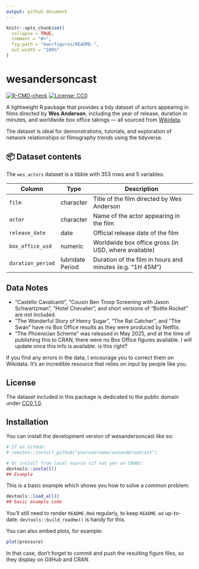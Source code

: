```yaml
---
output: github_document
---
```


<!-- README.md is generated from README.Rmd. Please edit that file -->

```r
knitr::opts_chunk$set(
  collapse = TRUE,
  comment = "#>",
  fig.path = "man/figures/README-",
  out.width = "100%"
)
```

# wesandersoncast

<!-- badges: start -->
[![R-CMD-check](https://github.com/KellyTall/wesandersoncast/actions/workflows/R-CMD-check.yaml/badge.svg)](https://github.com/KellyTall/wesandersoncast/actions/workflows/R-CMD-check.yaml)
[![License: CC0](https://img.shields.io/badge/License-CC0%201.0-lightgrey.svg)](https://creativecommons.org/publicdomain/zero/1.0/)
<!-- badges: end -->

A lightweight R package that provides a tidy dataset of actors appearing in films directed by **Wes Anderson**, including the year of release, duration in minutes, and worldwide box office takings — all sourced from [Wikidata](https://www.wikidata.org/).

The dataset is ideal for demonstrations, tutorials, and exploration of network relationships or filmography trends using the tidyverse.

## 📦 Dataset contents

The `wes_actors` dataset is a tibble with 353 rows and 5 variables:

| Column           | Type     | Description                                                |
|------------------|----------|------------------------------------------------------------|
| `film`     | character | Title of the film directed by Wes Anderson                 |
| `actor`    | character | Name of the actor appearing in the film                   |
| `release_date`   | date      | Official release date of the film                         |
| `box_office_usd`     | numeric   | Worldwide box office gross (in USD, where available)      |
| `duration_period`| lubridate Period | Duration of the film in hours and minutes (e.g. "1H 45M") |

## Data Notes

* "Castello Cavalcanti", "Cousin Ben Troop Screening with Jason Schwartzman", "Hotel Chevalier", and short versions of "Bottle Rocket" are not included.
* "The Wonderful Story of Henry Sugar", "The Rat Catcher", and "The Swan" have no Box Office results as they were produced by Netflix.
* "The Phoenician Scheme" was released in May 2025, and at the time of publishing this to CRAN, there were no Box Office figures available. I will update once this info is available. is this right?

If you find any errors in the data, I encourage you to correct them on Wikidata. It's an incredible resource that relies on input by people like you. 

## License

The dataset included in this package is dedicated to the public domain under [CC0 1.0](https://creativecommons.org/publicdomain/zero/1.0/).

## Installation

You can install the development version of wesandersoncast like so:

```r
# If on GitHub:
# remotes::install_github("yourusername/wesandersoncast")

# Or install from local source (if not yet on CRAN):
devtools::install()
## Example
```

This is a basic example which shows you how to solve a common problem:

```r
devtools::load_all()
## basic example code
```



You'll still need to render `README.Rmd` regularly, to keep `README.md` up-to-date. `devtools::build_readme()` is handy for this.

You can also embed plots, for example:

```r
plot(pressure)
```

In that case, don't forget to commit and push the resulting figure files, so they display on GitHub and CRAN.
